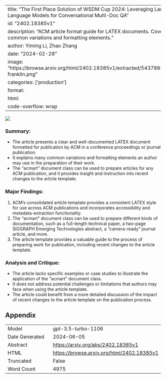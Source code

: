
---
title: "The First Place Solution of WSDM Cup 2024: Leveraging Large Language Models for Conversational Multi-Doc QA"
id: "2402.18385v1"
description: "ACM article format guide for LATEX documents. Covers common variations and formatting elements."
author: Yiming Li, Zhao Zhang
date: "2024-02-28"
image: "https://browse.arxiv.org/html/2402.18385v1/extracted/5437883/sample-franklin.png"
categories: ['production']
format:
  html:
    code-overflow: wrap
---

![](https://browse.arxiv.org/html/2402.18385v1/extracted/5437883/sample-franklin.png)

### Summary:
- The article presents a clear and well-documented LATEX document formatted for publication by ACM in a conference proceedings or journal publication.
- It explains many common variations and formatting elements an author may use in the preparation of their work.
- The "acmart" document class can be used to prepare articles for any ACM publication, and it provides insight and instruction into recent changes to the article template.

### Major Findings:
1. ACM's consolidated article template provides a consistent LATEX style for use across ACM publications and incorporates accessibility and metadata-extraction functionality.
2. The "acmart" document class can be used to prepare different kinds of documentation, such as a full-length technical paper, a two-page SIGGRAPH Emerging Technologies abstract, a "camera-ready" journal article, and more.
3. The article template provides a valuable guide to the process of preparing work for publication, including recent changes to the article template.

### Analysis and Critique:
- The article lacks specific examples or case studies to illustrate the application of the "acmart" document class.
- It does not address potential challenges or limitations that authors may face when using the article template.
- The article could benefit from a more detailed discussion of the impact of recent changes to the article template on the publication process.

## Appendix

|          |          |
|----------|----------|
| Model     | gpt-3.5-turbo-1106       |
| Date Generated     | 2024-06-05       |
| Abstract | [https://arxiv.org/abs/2402.18385v1](https://arxiv.org/abs/2402.18385v1)        |
| HTML     | [https://browse.arxiv.org/html/2402.18385v1](https://browse.arxiv.org/html/2402.18385v1)       |
| Truncated       | False       |
| Word Count       | 4975       |